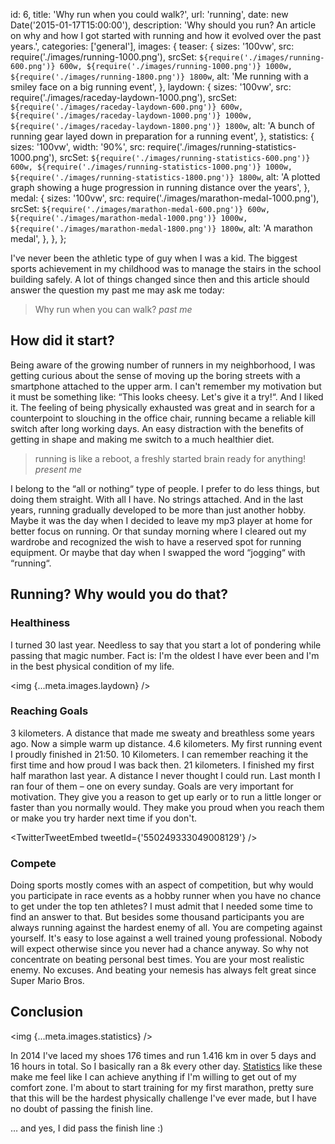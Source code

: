   id: 6,
  title: 'Why run when you could walk?',
  url: 'running',
  date: new Date('2015-01-17T15:00:00'),
  description:
    'Why should you run? An article on why and how I got started with running and how it evolved over the past years.',
  categories: ['general'],
  images: {
    teaser: {
      sizes: '100vw',
      src: require('./images/running-1000.png'),
      srcSet: `${require('./images/running-600.png')} 600w, ${require('./images/running-1000.png')} 1000w, ${require('./images/running-1800.png')} 1800w`,
      alt: 'Me running with a smiley face on a big running event',
    },
    laydown: {
      sizes: '100vw',
      src: require('./images/raceday-laydown-1000.png'),
      srcSet: `${require('./images/raceday-laydown-600.png')} 600w, ${require('./images/raceday-laydown-1000.png')} 1000w, ${require('./images/raceday-laydown-1800.png')} 1800w`,
      alt:
        'A bunch of running gear layed down in preparation for a running event',
    },
    statistics: {
      sizes: '100vw',
      width: '90%',
      src: require('./images/running-statistics-1000.png'),
      srcSet: `${require('./images/running-statistics-600.png')} 600w, ${require('./images/running-statistics-1000.png')} 1000w, ${require('./images/running-statistics-1800.png')} 1800w`,
      alt:
        'A plotted graph showing a huge progression in running distance over the years',
    },
    medal: {
      sizes: '100vw',
      src: require('./images/marathon-medal-1000.png'),
      srcSet: `${require('./images/marathon-medal-600.png')} 600w, ${require('./images/marathon-medal-1000.png')} 1000w, ${require('./images/marathon-medal-1800.png')} 1800w`,
      alt: 'A marathon medal',
    },
  },
};

I've never been the athletic type of guy when I was a kid. The biggest sports achievement in my childhood was to manage the stairs in the school building safely. A lot of things changed since then and this article should answer the question my past me may ask me today:

> Why run when you can walk? <cite>past me</cite>

## How did it start?

Being aware of the growing number of runners in my neighborhood, I was getting curious about the sense of moving up the boring streets with a smartphone attached to the upper arm. I can't remember my motivation but it must be something like: “This looks cheesy. Let's give it a try!“. And I liked it. The feeling of being physically exhausted was great and in search for a counterpoint to slouching in the office chair, running became a reliable kill switch after long working days. An easy distraction with the benefits of getting in shape and making me switch to a much healthier diet.

> running is like a reboot, a freshly started brain ready for anything! <cite>present me</cite>

I belong to the “all or nothing“ type of people. I prefer to do less things, but doing them straight. With all I have. No strings attached. And in the last years, running gradually developed to be more than just another hobby. Maybe it was the day when I decided to leave my mp3 player at home for better focus on running. Or that sunday morning where I cleared out my wardrobe and recognized the wish to have a reserved spot for running equipment. Or maybe that day when I swapped the word “jogging“ with “running“.

## Running? Why would you do that?

### Healthiness

I turned 30 last year. Needless to say that you start a lot of pondering while passing that magic number. Fact is: I'm the oldest I have ever been and I'm in the best physical condition of my life.

<img {...meta.images.laydown} />

### Reaching Goals

3 kilometers. A distance that made me sweaty and breathless some years ago. Now a simple warm up distance. 4.6 kilometers. My first running event I proudly finished in 21:50. 10 Kilometers. I can remember reaching it the first time and how proud I was back then. 21 kilometers. I finished my first half marathon last year. A distance I never thought I could run. Last month I ran four of them – one on every sunday. Goals are very important for motivation. They give you a reason to get up early or to run a little longer or faster than you normally would. They make you proud when you reach them or make you try harder next time if you don't.

<TwitterTweetEmbed tweetId={'550249333049008129'} />

### Compete

Doing sports mostly comes with an aspect of competition, but why would you participate in race events as a hobby runner when you have no chance to get under the top ten athletes? I must admit that I needed some time to find an answer to that. But besides some thousand participants you are always running against the hardest enemy of all. You are competing against yourself. It's easy to lose against a well trained young professional. Nobody will expect otherwise since you never had a chance anyway. So why not concentrate on beating personal best times. You are your most realistic enemy. No excuses. And beating your nemesis has always felt great since Super Mario Bros.

## Conclusion

<img {...meta.images.statistics} />

In 2014 I've laced my shoes 176 times and run 1.416 km in over 5 days and 16 hours in total. So I basically ran a 8k every other day. [Statistics](https://www.strava.com/athletes/3952530) like these make me feel like I can achieve anything if I'm willing to get out of my comfort zone. I'm about to start training for my first marathon, pretty sure that this will be the hardest physically challenge I've ever made, but I have no doubt of passing the finish line.

<Updated in="April 2015">
  … and yes, I did pass the finish line :) <img {...meta.images.medal} />
</Updated>
